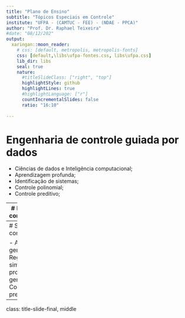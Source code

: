 ```yaml
---
title: "Plano de Ensino"
subtitle: "Tópicos Especiais em Controle"
institute: "UFPA - (CAMTUC - FEE) - (NDAE - PPCA)"
author: "Prof. Dr. Raphael Teixeira"
#date: "08/12/202"
output:
  xaringan::moon_reader:
    # css: [default, metropolis, metropolis-fonts]
    css: [default,\libs\ufpa-fontes.css, libs\ufpa.css]
    lib_dir: libs
    seal: true
    nature:
      #titleSlideClass: ["right", "top"]
      highlightStyle: github
      highlightLines: true
      #highlightLanguage: ["r"]
      countIncrementalSlides: false
      ratio: "16:10"
  
---
```


# Engenharia de controle guiada por dados

- Ciências de dados e Inteligência computacional;
- Aprendizagem profunda;
- Identificação de sistemas;
- Controle polinomial;
- Controle preditivo;
 

---
# Inteligência computacional

- Aprendizagem de máquina
- Redes neurais artificiais
- Aprendizagem Profunda
- Redes MLP 
- Redes recorrentes LSTM
- Redes convolucionais
- Autoencoders

---
# Sintonia de controladores

- Algoritmos genéticos;
- Regressão simbólica - programação genética;
- Controle preditivo;


---
class: title-slide-final, middle
